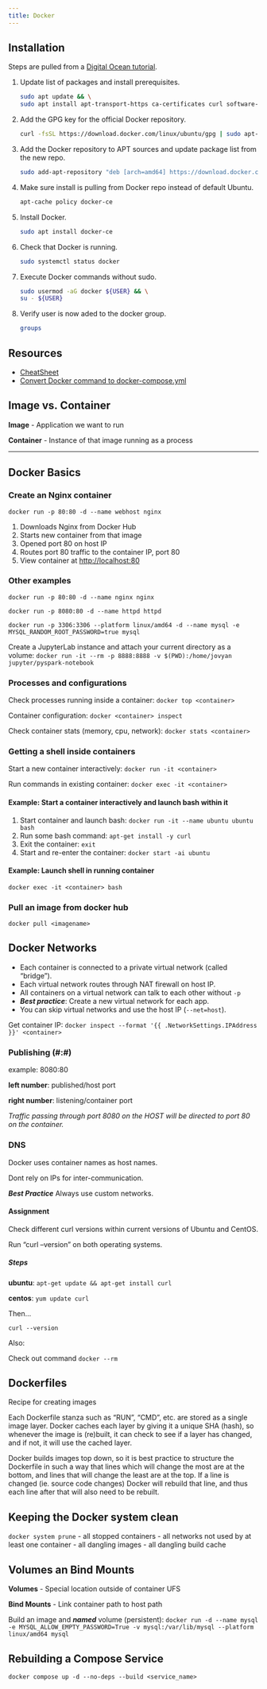 ```yaml
---
title: Docker
---
```


## Installation

Steps are pulled from a [Digital Ocean tutorial](https://www.digitalocean.com/community/tutorials/how-to-install-and-use-docker-on-ubuntu-20-04).

1. Update list of packages and install prerequisites.

    ```sh
    sudo apt update && \
    sudo apt install apt-transport-https ca-certificates curl software-properties-common
    ```

1. Add the GPG key for the official Docker repository.

    ```sh
    curl -fsSL https://download.docker.com/linux/ubuntu/gpg | sudo apt-key add -
    ```

1. Add the Docker repository to APT sources and update package list from the new repo.

    ```sh
    sudo add-apt-repository "deb [arch=amd64] https://download.docker.com/linux/ubuntu focal stable"
    ```

1. Make sure install is pulling from Docker repo instead of default Ubuntu.

    ```sh
    apt-cache policy docker-ce
    ```

1. Install Docker.

    ```sh
    sudo apt install docker-ce
    ```

1. Check that Docker is running.

    ```sh
    sudo systemctl status docker
    ```

1. Execute Docker commands without sudo.

    ```sh
    sudo usermod -aG docker ${USER} && \
    su - ${USER}
    ```

1. Verify user is now aded to the docker group.

    ```sh
    groups
    ```

## Resources

- [CheatSheet](../../../static/development/Docker-CheatSheet.pdf)
- [Convert Docker command to docker-compose.yml](https://www.composerize.com/)

## Image vs. Container

**Image** - Application we want to run

**Container** - Instance of that image running as a process

------------------------------------------------------------------------

## Docker Basics

### Create an Nginx container

`docker run -p 80:80 -d --name webhost nginx`

1. Downloads Nginx from Docker Hub
2. Starts new container from that image
3. Opened port 80 on host IP
4. Routes port 80 traffic to the container IP, port 80
5. View container at <http://localhost:80>

### Other examples

`docker run -p 80:80 -d --name nginx nginx`

`docker run -p 8080:80 -d --name httpd httpd`

`docker run -p 3306:3306 --platform linux/amd64 -d --name mysql -e MYSQL_RANDOM_ROOT_PASSWORD=true mysql`

Create a JupyterLab instance and attach your current directory as a volume: `docker run -it --rm -p 8888:8888 -v $(PWD):/home/jovyan jupyter/pyspark-notebook`

### Processes and configurations

Check processes running inside a container: `docker top <container>`

Container configuration: `docker <container> inspect`

Check container stats (memory, cpu, network): `docker stats <container>`

### Getting a shell inside containers

Start a new container interactively: `docker run -it <container>`

Run commands in existing container: `docker exec -it <container>`

#### Example: Start a container interactively and launch bash within it

1. Start container and launch bash: `docker run -it --name ubuntu ubuntu bash`
2. Run some bash command: `apt-get install -y curl`
3. Exit the container: `exit`
4. Start and re-enter the container: `docker start -ai ubuntu`

#### Example: Launch shell in running container

`docker exec -it <container> bash`

### Pull an image from docker hub

`docker pull <imagename>`

## Docker Networks

- Each container is connected to a private virtual network (called "bridge").
- Each virtual network routes through NAT firewall on host IP.
- All containers on a virtual network can talk to each other without `-p`
- ***Best practice***: Create a new virtual network for each app.
- You can skip virtual networks and use the host IP (`--net=host`).

Get container IP: `docker inspect --format '{{ .NetworkSettings.IPAddress }}' <container>`

### Publishing (#:#)

example: 8080:80

**left number**: published/host port

**right number**: listening/container port

*Traffic passing through port 8080 on the HOST will be directed to port 80 on the container.*

### DNS

Docker uses container names as host names.

Dont rely on IPs for inter-communication.

***Best Practice*** Always use custom networks.

#### Assignment

Check different curl versions within current versions of Ubuntu and CentOS.

Run "curl --version" on both operating systems.

##### Steps

**ubuntu**: `apt-get update && apt-get install curl`

**centos**: `yum update curl`

Then...

`curl --version`

Also:

Check out command `docker --rm`

## Dockerfiles

Recipe for creating images

Each Dockerfile stanza such as "RUN", "CMD", etc. are stored as a single image layer. Docker caches each layer by giving it a unique SHA (hash), so whenever the image is (re)built, it can check to see if a layer has changed, and if not, it will use the cached layer.

Docker builds images top down, so it is best practice to structure the Dockerfile in such a way that lines which will change the most are at the bottom, and lines that will change the least are at the top. If a line is changed (ie. source code changes) Docker will rebuild that line, and thus each line after that will also need to be rebuilt.

## Keeping the Docker system clean

`docker system prune` - all stopped containers - all networks not used by at least one container - all dangling images - all dangling build cache

## Volumes an Bind Mounts

**Volumes** - Special location outside of container UFS

**Bind Mounts** - Link container path to host path

Build an image and ***named*** volume (persistent): `docker run -d --name mysql -e MYSQL_ALLOW_EMPTY_PASSWORD=True -v mysql:/var/lib/mysql --platform linux/amd64 mysql`

## Rebuilding a Compose Service

`docker compose up -d --no-deps --build <service_name>`
